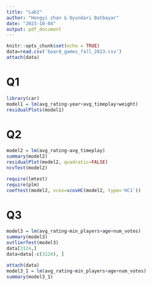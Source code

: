 ```yaml
---
title: "Lab2"
author: "Hongyi zhan & Oyundari Batbayar"
date: "2023-10-04"
output: pdf_document
---
```


```r
knitr::opts_chunk$set(echo = TRUE)
data=read.csv('board_games_fall_2023.csv')
attach(data)
```

# Q1

```r
library(car)
model1 = lm(avg_rating~year+avg_timeplay+weight)
residualPlots(model1)
```

# Q2

```r
model2 = lm(avg_rating~avg_timeplay)
summary(model2)
residualPlot(model2, quadratic=FALSE)
ncvTest(model2)
```

```r
require(lmtest)
require(plm)
coeftest(model2, vcov=vcovHC(model2, type='HC1'))
```

# Q3

```r
model3 = lm(avg_rating~min_players+age+num_votes)
summary(model3)
outlierTest(model3)
data[3124,]
data=data[-c(3124), ]
```
```r
attach(data)
model3_1 = lm(avg_rating~min_players+age+num_votes)
summary(model3_1)
```

